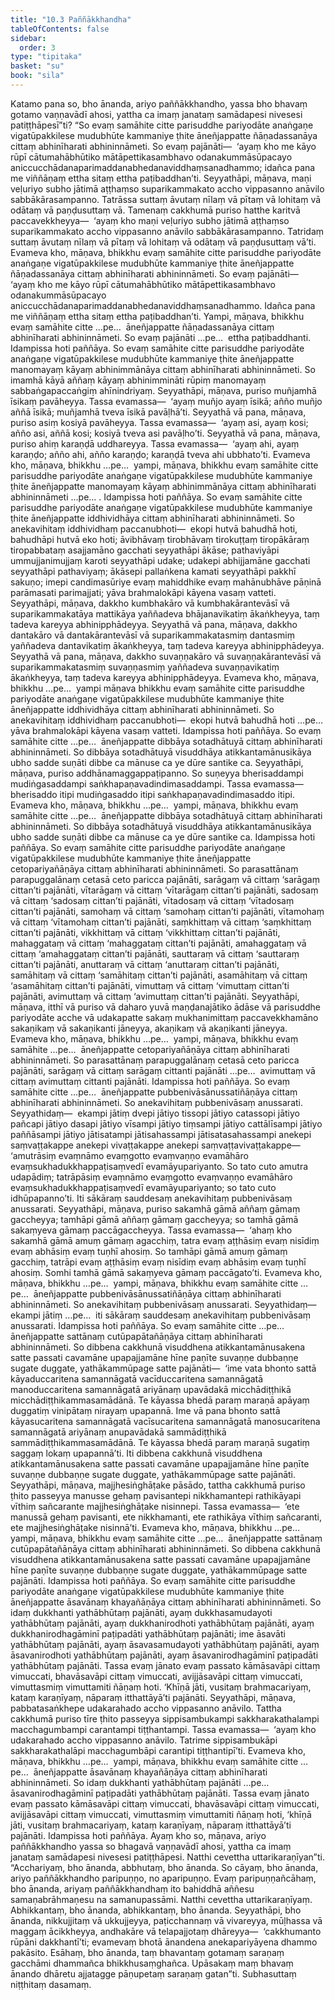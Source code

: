 ```yaml
---
title: "10.3 Paññākkhandha"
tableOfContents: false
sidebar:
  order: 3
type: "tipitaka"
basket: "su"
book: "sila"
---
```



<DynamicBreadcrumb />

<Division number="472" book="sila" bookNo="6" page="198">

<Paragraph number="808" book="sila">
Katamo pana so, bho ānanda, ariyo paññākkhandho, yassa bho bhavaṃ gotamo vaṇṇavādī ahosi, yattha ca imaṃ janataṃ samādapesi nivesesi patiṭṭhāpesī”ti?
</Paragraph>

<Paragraph number="809" book="sila">
“So evaṃ samāhite citte parisuddhe pariyodāte anaṅgaṇe vigatūpakkilese mudubhūte kammaniye ṭhite āneñjappatte ñāṇadassanāya cittaṃ abhinīharati abhininnāmeti. So evaṃ pajānāti—  ‘ayaṃ kho me kāyo rūpī cātumahābhūtiko mātāpettikasambhavo odanakummāsūpacayo aniccucchādanaparimaddanabhedanaviddhaṃsanadhammo; idañca pana me viññāṇaṃ ettha sitaṃ ettha paṭibaddhan’ti.
</Paragraph>

<Paragraph number="810" book="sila">
Seyyathāpi, māṇava, maṇi veḷuriyo subho jātimā aṭṭhaṃso suparikammakato accho vippasanno anāvilo sabbākārasampanno. Tatrāssa suttaṃ āvutaṃ nīlaṃ vā pītaṃ vā lohitaṃ vā odātaṃ vā paṇḍusuttaṃ vā. Tamenaṃ cakkhumā puriso hatthe karitvā paccavekkheyya—  ‘ayaṃ kho maṇi veḷuriyo subho jātimā aṭṭhaṃso suparikammakato accho vippasanno anāvilo sabbākārasampanno. Tatridaṃ suttaṃ āvutaṃ nīlaṃ vā pītaṃ vā lohitaṃ vā odātaṃ vā paṇḍusuttaṃ vā’ti. Evameva kho, māṇava, bhikkhu evaṃ samāhite citte parisuddhe pariyodāte anaṅgaṇe vigatūpakkilese mudubhūte kammaniye ṭhite āneñjappatte ñāṇadassanāya cittaṃ abhinīharati abhininnāmeti. So evaṃ pajānāti—  ‘ayaṃ kho me kāyo rūpī cātumahābhūtiko mātāpettikasambhavo odanakummāsūpacayo aniccucchādanaparimaddanabhedanaviddhaṃsanadhammo. Idañca pana me viññāṇaṃ ettha sitaṃ ettha paṭibaddhan’ti. Yampi, māṇava, bhikkhu evaṃ samāhite citte …pe…  āneñjappatte ñāṇadassanāya cittaṃ abhinīharati abhininnāmeti. So evaṃ pajānāti …pe…  ettha paṭibaddhanti. Idampissa hoti paññāya.
</Paragraph>

</Division>
<Division number="473" book="sila" bookNo="6" page="198">

<Paragraph number="811" book="sila">
So evaṃ samāhite citte parisuddhe pariyodāte anaṅgaṇe vigatūpakkilese mudubhūte kammaniye ṭhite āneñjappatte manomayaṃ kāyaṃ abhinimmānāya cittaṃ abhinīharati abhininnāmeti. So imamhā kāyā aññaṃ kāyaṃ abhinimmināti rūpiṃ manomayaṃ sabbaṅgapaccaṅgiṃ ahīnindriyaṃ.
</Paragraph>

<Paragraph number="812" book="sila">
Seyyathāpi, māṇava, puriso muñjamhā īsikaṃ pavāheyya. Tassa evamassa—  ‘ayaṃ muñjo ayaṃ īsikā; añño muñjo aññā īsikā; muñjamhā tveva īsikā pavāḷhā’ti. Seyyathā vā pana, māṇava, puriso asiṃ kosiyā pavāheyya. Tassa evamassa—  ‘ayaṃ asi, ayaṃ kosi; añño asi, aññā kosi; kosiyā tveva asi pavāḷho’ti. Seyyathā vā pana, māṇava, puriso ahiṃ karaṇḍā uddhareyya. Tassa evamassa—  ‘ayaṃ ahi, ayaṃ karaṇḍo; añño ahi, añño karaṇḍo; karaṇḍā tveva ahi ubbhato’ti. Evameva kho, māṇava, bhikkhu …pe…  yampi, māṇava, bhikkhu evaṃ samāhite citte parisuddhe pariyodāte anaṅgaṇe vigatūpakkilese mudubhūte kammaniye ṭhite āneñjappatte manomayaṃ kāyaṃ abhinimmānāya cittaṃ abhinīharati abhininnāmeti …pe… . Idampissa hoti paññāya.
</Paragraph>

</Division>
<Division number="474" book="sila" bookNo="6" page="199">

<Paragraph number="813" book="sila">
So evaṃ samāhite citte parisuddhe pariyodāte anaṅgaṇe vigatūpakkilese mudubhūte kammaniye ṭhite āneñjappatte iddhividhāya cittaṃ abhinīharati abhininnāmeti. So anekavihitaṃ iddhividhaṃ paccanubhoti—  ekopi hutvā bahudhā hoti, bahudhāpi hutvā eko hoti; āvibhāvaṃ tirobhāvaṃ tirokuṭṭaṃ tiropākāraṃ tiropabbataṃ asajjamāno gacchati seyyathāpi ākāse; pathaviyāpi ummujjanimujjaṃ karoti seyyathāpi udake; udakepi abhijjamāne gacchati seyyathāpi pathaviyaṃ; ākāsepi pallaṅkena kamati seyyathāpi pakkhī sakuṇo; imepi candimasūriye evaṃ mahiddhike evaṃ mahānubhāve pāṇinā parāmasati parimajjati; yāva brahmalokāpi kāyena vasaṃ vatteti.
</Paragraph>

<Paragraph number="814" book="sila">
Seyyathāpi, māṇava, dakkho kumbhakāro vā kumbhakārantevāsī vā suparikammakatāya mattikāya yaññadeva bhājanavikatiṃ ākaṅkheyya, taṃ tadeva kareyya abhinipphādeyya. Seyyathā vā pana, māṇava, dakkho dantakāro vā dantakārantevāsī vā suparikammakatasmiṃ dantasmiṃ yaññadeva dantavikatiṃ ākaṅkheyya, taṃ tadeva kareyya abhinipphādeyya. Seyyathā vā pana, māṇava, dakkho suvaṇṇakāro vā suvaṇṇakārantevāsī vā suparikammakatasmiṃ suvaṇṇasmiṃ yaññadeva suvaṇṇavikatiṃ ākaṅkheyya, taṃ tadeva kareyya abhinipphādeyya. Evameva kho, māṇava, bhikkhu …pe…  yampi māṇava bhikkhu evaṃ samāhite citte parisuddhe pariyodāte anaṅgaṇe vigatūpakkilese mudubhūte kammaniye ṭhite āneñjappatte iddhividhāya cittaṃ abhinīharati abhininnāmeti. So anekavihitaṃ iddhividhaṃ paccanubhoti—  ekopi hutvā bahudhā hoti …pe…  yāva brahmalokāpi kāyena vasaṃ vatteti. Idampissa hoti paññāya.
</Paragraph>

</Division>
<Division number="475" book="sila" bookNo="6" page="200">

<Paragraph number="815" book="sila">
So evaṃ samāhite citte …pe…  āneñjappatte dibbāya sotadhātuyā cittaṃ abhinīharati abhininnāmeti. So dibbāya sotadhātuyā visuddhāya atikkantamānusikāya ubho sadde suṇāti dibbe ca mānuse ca ye dūre santike ca. Seyyathāpi, māṇava, puriso addhānamaggappaṭipanno. So suṇeyya bherisaddampi mudiṅgasaddampi saṅkhapaṇavadindimasaddampi. Tassa evamassa—  bherisaddo itipi mudiṅgasaddo itipi saṅkhapaṇavadindimasaddo itipi. Evameva kho, māṇava, bhikkhu …pe…  yampi, māṇava, bhikkhu evaṃ samāhite citte …pe…  āneñjappatte dibbāya sotadhātuyā cittaṃ abhinīharati abhininnāmeti. So dibbāya sotadhātuyā visuddhāya atikkantamānusikāya ubho sadde suṇāti dibbe ca mānuse ca ye dūre santike ca. Idampissa hoti paññāya.
</Paragraph>

</Division>
<Division number="476" book="sila" bookNo="6" page="200">

<Paragraph number="816" book="sila">
So evaṃ samāhite citte parisuddhe pariyodāte anaṅgaṇe vigatūpakkilese mudubhūte kammaniye ṭhite āneñjappatte cetopariyañāṇāya cittaṃ abhinīharati abhininnāmeti. So parasattānaṃ parapuggalānaṃ cetasā ceto paricca pajānāti, sarāgaṃ vā cittaṃ ‘sarāgaṃ cittan’ti pajānāti, vītarāgaṃ vā cittaṃ ‘vītarāgaṃ cittan’ti pajānāti, sadosaṃ vā cittaṃ ‘sadosaṃ cittan’ti pajānāti, vītadosaṃ vā cittaṃ ‘vītadosaṃ cittan’ti pajānāti, samohaṃ vā cittaṃ ‘samohaṃ cittan’ti pajānāti, vītamohaṃ vā cittaṃ ‘vītamohaṃ cittan’ti pajānāti, saṃkhittaṃ vā cittaṃ ‘saṃkhittaṃ cittan’ti pajānāti, vikkhittaṃ vā cittaṃ ‘vikkhittaṃ cittan’ti pajānāti, mahaggataṃ vā cittaṃ ‘mahaggataṃ cittan’ti pajānāti, amahaggataṃ vā cittaṃ ‘amahaggataṃ cittan’ti pajānāti, sauttaraṃ vā cittaṃ ‘sauttaraṃ cittan’ti pajānāti, anuttaraṃ vā cittaṃ ‘anuttaraṃ cittan’ti pajānāti, samāhitaṃ vā cittaṃ ‘samāhitaṃ cittan’ti pajānāti, asamāhitaṃ vā cittaṃ ‘asamāhitaṃ cittan’ti pajānāti, vimuttaṃ vā cittaṃ ‘vimuttaṃ cittan’ti pajānāti, avimuttaṃ vā cittaṃ ‘avimuttaṃ cittan’ti pajānāti.
</Paragraph>

<Paragraph number="817" book="sila">
Seyyathāpi, māṇava, itthī vā puriso vā daharo yuvā maṇḍanajātiko ādāse vā parisuddhe pariyodāte acche vā udakapatte sakaṃ mukhanimittaṃ paccavekkhamāno sakaṇikaṃ vā sakaṇikanti jāneyya, akaṇikaṃ vā akaṇikanti jāneyya. Evameva kho, māṇava, bhikkhu …pe…  yampi, māṇava, bhikkhu evaṃ samāhite …pe…  āneñjappatte cetopariyañāṇāya cittaṃ abhinīharati abhininnāmeti. So parasattānaṃ parapuggalānaṃ cetasā ceto paricca pajānāti, sarāgaṃ vā cittaṃ sarāgaṃ cittanti pajānāti …pe…  avimuttaṃ vā cittaṃ avimuttaṃ cittanti pajānāti. Idampissa hoti paññāya.
</Paragraph>

</Division>
<Division number="477" book="sila" bookNo="6" page="201">

<Paragraph number="818" book="sila">
So evaṃ samāhite citte …pe…  āneñjappatte pubbenivāsānussatiñāṇāya cittaṃ abhinīharati abhininnāmeti. So anekavihitaṃ pubbenivāsaṃ anussarati. Seyyathidaṃ—  ekampi jātiṃ dvepi jātiyo tissopi jātiyo catassopi jātiyo pañcapi jātiyo dasapi jātiyo vīsampi jātiyo tiṃsampi jātiyo cattālīsampi jātiyo paññāsampi jātiyo jātisatampi jātisahassampi jātisatasahassampi anekepi saṃvaṭṭakappe anekepi vivaṭṭakappe anekepi saṃvaṭṭavivaṭṭakappe—  ‘amutrāsiṃ evaṃnāmo evaṃgotto evaṃvaṇṇo evamāhāro evaṃsukhadukkhappaṭisaṃvedī evamāyupariyanto. So tato cuto amutra udapādiṃ; tatrāpāsiṃ evaṃnāmo evaṃgotto evaṃvaṇṇo evamāhāro evaṃsukhadukkhappaṭisaṃvedī evamāyupariyanto; so tato cuto idhūpapanno’ti. Iti sākāraṃ sauddesaṃ anekavihitaṃ pubbenivāsaṃ anussarati.
</Paragraph>

<Paragraph number="819" book="sila">
Seyyathāpi, māṇava, puriso sakamhā gāmā aññaṃ gāmaṃ gaccheyya; tamhāpi gāmā aññaṃ gāmaṃ gaccheyya; so tamhā gāmā sakaṃyeva gāmaṃ paccāgaccheyya. Tassa evamassa—  ‘ahaṃ kho sakamhā gāmā amuṃ gāmaṃ agacchiṃ, tatra evaṃ aṭṭhāsiṃ evaṃ nisīdiṃ evaṃ abhāsiṃ evaṃ tuṇhī ahosiṃ. So tamhāpi gāmā amuṃ gāmaṃ gacchiṃ, tatrāpi evaṃ aṭṭhāsiṃ evaṃ nisīdiṃ evaṃ abhāsiṃ evaṃ tuṇhī ahosiṃ. Somhi tamhā gāmā sakaṃyeva gāmaṃ paccāgato’ti. Evameva kho, māṇava, bhikkhu …pe…  yampi, māṇava, bhikkhu evaṃ samāhite citte …pe…  āneñjappatte pubbenivāsānussatiñāṇāya cittaṃ abhinīharati abhininnāmeti. So anekavihitaṃ pubbenivāsaṃ anussarati. Seyyathidaṃ—  ekampi jātiṃ …pe…  iti sākāraṃ sauddesaṃ anekavihitaṃ pubbenivāsaṃ anussarati. Idampissa hoti paññāya.
</Paragraph>

</Division>
<Division number="478" book="sila" bookNo="6" page="202">

<Paragraph number="820" book="sila">
So evaṃ samāhite citte …pe…  āneñjappatte sattānaṃ cutūpapātañāṇāya cittaṃ abhinīharati abhininnāmeti. So dibbena cakkhunā visuddhena atikkantamānusakena satte passati cavamāne upapajjamāne hīne paṇīte suvaṇṇe dubbaṇṇe sugate duggate, yathākammūpage satte pajānāti—  ‘ime vata bhonto sattā kāyaduccaritena samannāgatā vacīduccaritena samannāgatā manoduccaritena samannāgatā ariyānaṃ upavādakā micchādiṭṭhikā micchādiṭṭhikammasamādānā. Te kāyassa bhedā paraṃ maraṇā apāyaṃ duggatiṃ vinipātaṃ nirayaṃ upapannā. Ime vā pana bhonto sattā kāyasucaritena samannāgatā vacīsucaritena samannāgatā manosucaritena samannāgatā ariyānaṃ anupavādakā sammādiṭṭhikā sammādiṭṭhikammasamādānā. Te kāyassa bhedā paraṃ maraṇā sugatiṃ saggaṃ lokaṃ upapannā’ti. Iti dibbena cakkhunā visuddhena atikkantamānusakena satte passati cavamāne upapajjamāne hīne paṇīte suvaṇṇe dubbaṇṇe sugate duggate, yathākammūpage satte pajānāti.
</Paragraph>

<Paragraph number="821" book="sila">
Seyyathāpi, māṇava, majjhesiṅghāṭake pāsādo, tattha cakkhumā puriso ṭhito passeyya manusse gehaṃ pavisantepi nikkhamantepi rathikāyapi vīthiṃ sañcarante majjhesiṅghāṭake nisinnepi. Tassa evamassa—  ‘ete manussā gehaṃ pavisanti, ete nikkhamanti, ete rathikāya vīthiṃ sañcaranti, ete majjhesiṅghāṭake nisinnā’ti. Evameva kho, māṇava, bhikkhu …pe…  yampi, māṇava, bhikkhu evaṃ samāhite citte …pe…  āneñjappatte sattānaṃ cutūpapātañāṇāya cittaṃ abhinīharati abhininnāmeti. So dibbena cakkhunā visuddhena atikkantamānusakena satte passati cavamāne upapajjamāne hīne paṇīte suvaṇṇe dubbaṇṇe sugate duggate, yathākammūpage satte pajānāti. Idampissa hoti paññāya.
</Paragraph>

</Division>
<Division number="479" book="sila" bookNo="6" page="202">

<Paragraph number="822" book="sila">
So evaṃ samāhite citte parisuddhe pariyodāte anaṅgaṇe vigatūpakkilese mudubhūte kammaniye ṭhite āneñjappatte āsavānaṃ khayañāṇāya cittaṃ abhinīharati abhininnāmeti. So idaṃ dukkhanti yathābhūtaṃ pajānāti, ayaṃ dukkhasamudayoti yathābhūtaṃ pajānāti, ayaṃ dukkhanirodhoti yathābhūtaṃ pajānāti, ayaṃ dukkhanirodhagāminī paṭipadāti yathābhūtaṃ pajānāti; ime āsavāti yathābhūtaṃ pajānāti, ayaṃ āsavasamudayoti yathābhūtaṃ pajānāti, ayaṃ āsavanirodhoti yathābhūtaṃ pajānāti, ayaṃ āsavanirodhagāminī paṭipadāti yathābhūtaṃ pajānāti. Tassa evaṃ jānato evaṃ passato kāmāsavāpi cittaṃ vimuccati, bhavāsavāpi cittaṃ vimuccati, avijjāsavāpi cittaṃ vimuccati, vimuttasmiṃ vimuttamiti ñāṇaṃ hoti. ‘Khīṇā jāti, vusitaṃ brahmacariyaṃ, kataṃ karaṇīyaṃ, nāparaṃ itthattāyā’ti pajānāti.
</Paragraph>

<Paragraph number="823" book="sila">
Seyyathāpi, māṇava, pabbatasaṅkhepe udakarahado accho vippasanno anāvilo. Tattha cakkhumā puriso tīre ṭhito passeyya sippisambukampi sakkharakathalampi macchagumbampi carantampi tiṭṭhantampi. Tassa evamassa—  ‘ayaṃ kho udakarahado accho vippasanno anāvilo. Tatrime sippisambukāpi sakkharakathalāpi macchagumbāpi carantipi tiṭṭhantipī’ti. Evameva kho, māṇava, bhikkhu …pe…  yampi, māṇava, bhikkhu evaṃ samāhite citte …pe…  āneñjappatte āsavānaṃ khayañāṇāya cittaṃ abhinīharati abhininnāmeti. So idaṃ dukkhanti yathābhūtaṃ pajānāti …pe…  āsavanirodhagāminī paṭipadāti yathābhūtaṃ pajānāti. Tassa evaṃ jānato evaṃ passato kāmāsavāpi cittaṃ vimuccati, bhavāsavāpi cittaṃ vimuccati, avijjāsavāpi cittaṃ vimuccati, vimuttasmiṃ vimuttamiti ñāṇaṃ hoti, ‘khīṇā jāti, vusitaṃ brahmacariyaṃ, kataṃ karaṇīyaṃ, nāparaṃ itthattāyā’ti pajānāti. Idampissa hoti paññāya.
</Paragraph>

</Division>
<Division number="480" book="sila" bookNo="6" page="203">

<Paragraph number="824" book="sila">
Ayaṃ kho so, māṇava, ariyo paññākkhandho yassa so bhagavā vaṇṇavādī ahosi, yattha ca imaṃ janataṃ samādapesi nivesesi patiṭṭhāpesi. Natthi cevettha uttarikaraṇīyan”ti.
</Paragraph>

<Paragraph number="825" book="sila">
“Acchariyaṃ, bho ānanda, abbhutaṃ, bho ānanda. So cāyaṃ, bho ānanda, ariyo paññākkhandho paripuṇṇo, no aparipuṇṇo. Evaṃ paripuṇṇañcāhaṃ, bho ānanda, ariyaṃ paññākkhandhaṃ ito bahiddhā aññesu samaṇabrāhmaṇesu na samanupassāmi. Natthi cevettha uttarikaraṇīyaṃ. Abhikkantaṃ, bho ānanda, abhikkantaṃ, bho ānanda. Seyyathāpi, bho ānanda, nikkujjitaṃ vā ukkujjeyya, paṭicchannaṃ vā vivareyya, mūḷhassa vā maggaṃ ācikkheyya, andhakāre vā telapajjotaṃ dhāreyya—  ‘cakkhumanto rūpāni dakkhantī’ti; evamevaṃ bhotā ānandena anekapariyāyena dhammo pakāsito. Esāhaṃ, bho ānanda, taṃ bhavantaṃ gotamaṃ saraṇaṃ gacchāmi dhammañca bhikkhusaṃghañca. Upāsakaṃ maṃ bhavaṃ ānando dhāretu ajjatagge pāṇupetaṃ saraṇaṃ gatan”ti.

</Paragraph>
</Division>

<Paragraph number="826" type="center" book="sila">
Subhasuttaṃ niṭṭhitaṃ dasamaṃ.
</Paragraph>